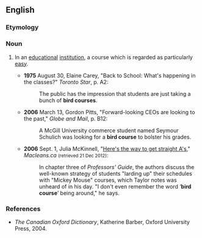 ==English==

===Etymology===
{{rfe|en|Why "bird"?}}

===Noun===
{{en-noun}}

# {{lb|en|Canada}} In an [[educational]] [[institution]], a course which is regarded as particularly [[easy]].
#* '''1975''' August 30, Elaine Carey, "Back to School: What's happening in the classes?" ''Toronto Star'', p. A2:
#*: The public has the impression that students are just taking a bunch of '''bird courses'''.
#* '''2006''' March 13, Gordon Pitts, "Forward-looking CEOs are looking to the past," ''Globe and Mail'', p. B12:
#*: A McGill University commerce student named Seymour Schulich was looking for a '''bird course''' to bolster his grades.
#* '''2006''' Sept. 1, Julia McKinnell, "[http://www.macleans.ca/article.jsp?content=20060911_133240_133240 Here's the way to get straight A's]," ''Macleans.ca'' <small>(retrieved 21 Dec 2012)</small>:
#*: In chapter three of ''Professors' Guide'', the authors discuss the well-known strategy of students "larding up" their schedules with "Mickey Mouse" courses, which Taylor notes was unheard of in his day. "I don't even remember the word ‘'''bird course'''’ being around," he says.

===References===
* ''The Canadian Oxford Dictionary'', Katherine Barber, Oxford University Press, 2004.